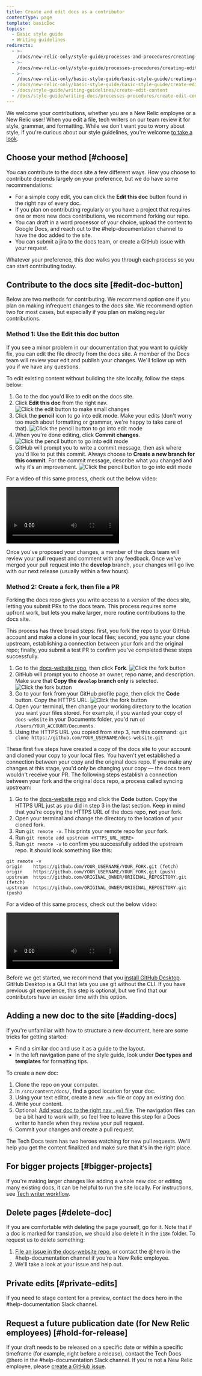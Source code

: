 ```yaml
---
title: Create and edit docs as a contributor
contentType: page
template: basicDoc
topics:
  - Basic style guide
  - Writing guidelines
redirects:
  - >-
    /docs/new-relic-only/style-guide/processes-and-procedures/creating-and-editing-content
  - >-
    /docs/new-relic-only/style-guide/processes-procedures/creating-editing-content
  - >-
    /docs/new-relic-only/basic-style-guide/basic-style-guide/creating-editing-content
  - /docs/new-relic-only/basic-style-guide/basic-style-guide/create-edit-content
  - /docs/style-guide/writing-guidelines/create-edit-content
  - /docs/style-guide/writing-docs/processes-procedures/create-edit-content
---
```









We welcome your contributions, whether you are a New Relic employee or a New Relic user! When you edit a file, tech writers on our team review it for style, grammar, and formatting. While we don't want you to worry about style, if you're curious about our style guidelines, you're welcome [to take a look](/docs/style-guide/get-started/introduction-style-guide/).

## Choose your method [#choose]

You can contribute to the docs site a few different ways. How you choose to contribute depends largely on your preference, but we do have some recommendations:

* For a simple copy edit, you can click the **Edit this doc** button found in the right nav of every doc.
* If you plan on contributing regularly or you have a project that requires one or more new docs contributions, we recommend forking our repo.
* You can draft in a word processor of your choice, upload the content to Google Docs, and reach out to the #help-documentation channel to have the doc added to the site.
* You can submit a jira to the docs team, or create a GitHub issue with your request.

Whatever your preference, this doc walks you through each process so you can start contributing today. 

## Contribute to the docs site [#edit-doc-button]

Below are two methods for contributing. We recommend option one if you plan on making infrequent changes to the docs site. We recommend option two for most cases, but especially if you plan on making regular contributions.   

### Method 1: Use the Edit this doc button 

<CollapserGroup>
    <Collapser
        id="simple-edit"
        title="Make a simple change directly on the doc"
    >
If you see a minor problem in our documentation that you want to quickly fix, you can edit the file directly from the docs site. A member of the Docs team will review your edit and publish your changes. We'll follow up with you if we have any questions.

To edit existing content without building the site locally, follow the steps below:

1. Go to the doc you'd like to edit on the docs site.
2. Click **Edit this doc** from the right nav.
    <img
    title="Make small changes to a doc"
    alt="Click the edit button to make small changes"
    src={styleguideEditDoc}
    />
3. Click the **pencil** icon to go into edit mode. Make your edits (don't worry too much about formatting or grammar, we're happy to take care of that).
    <img
    title="Click the pencil button"
    alt="Click the pencil button to go into edit mode"
    src={styleguidePencilButton}
    /> 
4. When you're done editing, click **Commit changes**.
    <img
    title="Commit your changes"
    alt="Click the pencil button to go into edit mode"
    src={styleguideCommitChanges}
    />
5. GitHub will prompt you to write a commit message, then ask where you'd like to put this commit. Always choose to **Create a new branch for this commit**. For the commit message, describe what you changed and why it's an improvement. 
    <img
    title="Write a commit message"
    alt="Click the pencil button to go into edit mode"
    src={styleguideCommitMessage}
    />

For a video of this same process, check out the below video:

<Video
  type="wistia"
  id="7hg3erav5p"
/>

Once you've proposed your changes, a member of the docs team will review your pull request and comment with any feedback. Once we've merged your pull request into the **develop** branch, your changes will go live with our next release (usually within a few hours).
    </Collapser>
</CollapserGroup>

### Method 2: Create a fork, then file a PR 

Forking the docs repo gives you write access to a version of the docs site, letting you submit PRs to the docs team. This process requires some upfront work, but lets you make larger, more routine contributions to the docs site. 

This process has three broad steps: first, you fork the repo to your GitHub account and make a clone in your local files; second, you sync your clone upstream, establishing a connection between your fork and the original repo; finally, you submit a test PR to confirm you've completed these steps successfully. 

<CollapserGroup>
    <Collapser
        id="fork"
        title="1. Fork our repo"
    >

1. Go to the [docs-website repo](https://github.com/newrelic/docs-website), then click **Fork**.
  <img
  title="Fork the docs repo"
  alt="Click the fork button"
  src={styleguideForkRepo}
  />
2. GitHub will prompt you to choose an owner, repo name, and description. Make sure that **Copy the `develop` branch only** is selected.
  <img
  title="Fork the docs repo"
  alt="Click the fork button"
  src={styleguideForkModal}
  />
3. Go to your fork from your GitHub profile page, then click the **Code** button. Copy the HTTPS URL. 
  <img
  title="Fork the docs repo"
  alt="Click the fork button"
  src={styleguideCloneFork}
  />
4. Open your terminal, then change your working directory to the location you want your files stored. For example, if you wanted your copy of `docs-website` in your Documents folder, you'd run `cd /Users/YOUR_ACCOUNT/Documents`.
5. Using the HTTPS URL you copied from step 3, run this command: `git clone https://github.com/YOUR_USERNAME/docs-website.git`
</Collapser>
<Collapser
  id="sync"
  title="2. Sync upstream"
    
  >
These first five steps have created a copy of the docs site to your account and cloned your copy to your local files. You haven't yet established a connection between your copy and the original docs repo. If you make any changes at this stage, you'd only be changing your copy — the docs team wouldn't receive your PR. The following steps establish a connection between your fork and the original docs repo, a process called syncing upstream:

1. Go to the [docs-website repo](https://github.com/newrelic/docs-website) and click the **Code** button. Copy the HTTPS URL just as you did in step 3 in the last section. Keep in mind that you're copying the HTTPS URL of the docs repo, **not** your fork.
2. Open your terminal and change the directory to the location of your cloned fork.
3. Run `git remote -v`. This prints your remote repo for your fork.
4. Run `git remote add upstream <HTTPS_URL_HERE>`
5. Run `git remote -v` to confirm you successfully added the upstream repo. It should look something like this:

```git
git remote -v
origin    https://github.com/YOUR_USERNAME/YOUR_FORK.git (fetch)
origin    https://github.com/YOUR_USERNAME/YOUR_FORK.git (push)
upstream  https://github.com/ORIGINAL_OWNER/ORIGINAL_REPOSITORY.git (fetch)
upstream  https://github.com/ORIGINAL_OWNER/ORIGINAL_REPOSITORY.git (push)
```

For a video of this same process, check out the below video:

<Video
  type="wistia"
  id="poyranqlgs"
/>    
</Collapser>
<Collapser
  id="test-pr"
  title="3. Make a test PR"
  >

  Before we get started, we recommend that you [install GitHub Desktop](https://desktop.github.com/). GitHub Desktop is a GUI that lets you use git without the CLI. If you have previous git experience, this step is optional, but we find that our contributors have an easier time with this option. 

</Collapser>
</CollapserGroup>

## Adding a new doc to the site [#adding-docs]

If you're unfamiliar with how to structure a new document, here are some tricks for getting started:

* Find a similar doc and use it as a guide to the layout.
* In the left navigation pane of the style guide, look under **Doc types and templates** for formatting tips.

To create a new doc:

1. Clone the repo on your computer.
2. In `/src/content/docs/`, find a good location for your doc.
3. Using your text editor, create a new `.mdx` file or copy an existing doc.
4. Write your content.
5. Optional: [Add your doc to the right nav `.yml` file](/docs/style-guide/processes-procedures/understand-edit-docs-site-structure/). The navigation files can be a bit hard to work with, so feel free to leave this step for a Docs writer to handle when they review your pull request.
6. Commit your changes and create a pull request.

The Tech Docs team has two heroes watching for new pull requests. We'll help you get the content finalized and make sure that it's in the right place.

## For bigger projects [#bigger-projects]

If you're making larger changes like adding a whole new doc or editing many existing docs, it can be helpful to run the site locally. For instructions, see [Tech writer workflow](/docs/style-guide/writer-workflow/tech-writer-workflow/).

## Delete pages [#delete-doc]

If you are comfortable with deleting the page yourself, go for it. Note that if a doc is marked for translation, we should also delete it in the `i18n` folder. To request us to delete something:

1. [File an issue in the docs-website repo](https://github.com/newrelic/docs-website/issues/new/choose), or contact the @hero in the #help-documentation channel if you're a New Relic employee.
2. We'll take a look at your issue and help out.

## Private edits [#private-edits]

If you need to stage content for a preview, contact the docs hero in the #help-documentation Slack channel.

## Request a future publication date (for New Relic employees) [#hold-for-release]

If your draft needs to be released on a specific date or within a specific timeframe (for example, right before a release), contact the Tech Docs @hero in the #help-documentation Slack channel. If you're not a New Relic employee, please [create a GitHub issue](https://github.com/newrelic/docs-website/issues/new/choose).
